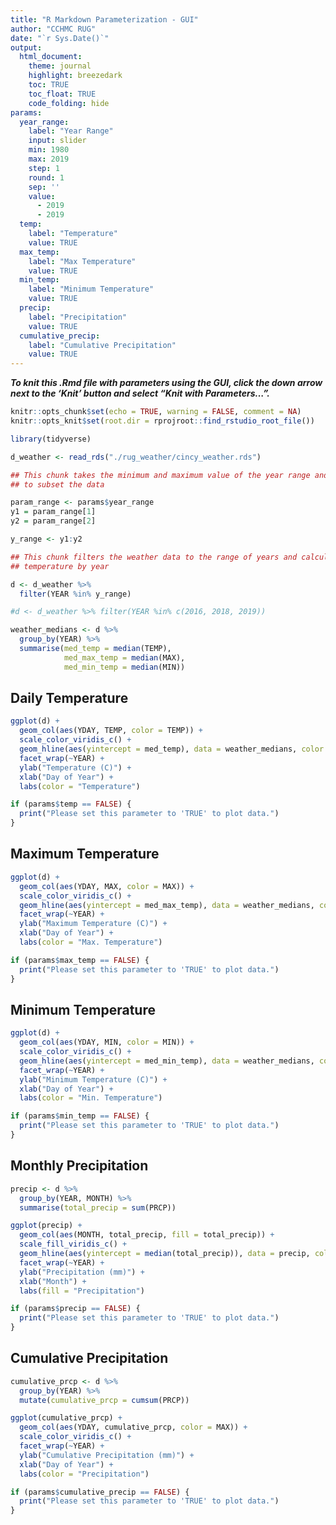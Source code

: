 ```yaml
---
title: "R Markdown Parameterization - GUI"
author: "CCHMC RUG"
date: "`r Sys.Date()`"
output:
  html_document:
    theme: journal
    highlight: breezedark
    toc: TRUE
    toc_float: TRUE
    code_folding: hide
params:
  year_range:
    label: "Year Range"
    input: slider
    min: 1980
    max: 2019
    step: 1
    round: 1
    sep: ''
    value:
      - 2019
      - 2019
  temp:
    label: "Temperature"
    value: TRUE
  max_temp:
    label: "Max Temperature"
    value: TRUE
  min_temp: 
    label: "Minimum Temperature"
    value: TRUE
  precip:
    label: "Precipitation"
    value: TRUE
  cumulative_precip:
    label: "Cumulative Precipitation"
    value: TRUE
---
```


***To knit this .Rmd file with parameters using the GUI, click the down arrow next to the 'Knit' button and select "Knit with Parameters...".***

```r
knitr::opts_chunk$set(echo = TRUE, warning = FALSE, comment = NA)
knitr::opts_knit$set(root.dir = rprojroot::find_rstudio_root_file())

```

```r

library(tidyverse)

```

```r
d_weather <- read_rds("./rug_weather/cincy_weather.rds")
```

```r

## This chunk takes the minimum and maximum value of the year range and generates a numeric vetor of years 
## to subset the data

param_range <- params$year_range
y1 = param_range[1]
y2 = param_range[2]

y_range <- y1:y2

```

```r

## This chunk filters the weather data to the range of years and calculates the median daily 
## temperature by year 

d <- d_weather %>% 
  filter(YEAR %in% y_range)

#d <- d_weather %>% filter(YEAR %in% c(2016, 2018, 2019))

weather_medians <- d %>% 
  group_by(YEAR) %>% 
  summarise(med_temp = median(TEMP),
            med_max_temp = median(MAX),
            med_min_temp = median(MIN))

```

## Daily Temperature

```r

ggplot(d) +
  geom_col(aes(YDAY, TEMP, color = TEMP)) +
  scale_color_viridis_c() +
  geom_hline(aes(yintercept = med_temp), data = weather_medians, color = "red") +
  facet_wrap(~YEAR) +
  ylab("Temperature (C)") +
  xlab("Day of Year") +
  labs(color = "Temperature")

```

```r
if (params$temp == FALSE) {
  print("Please set this parameter to 'TRUE' to plot data.")
}
```

## Maximum Temperature

```r

ggplot(d) +
  geom_col(aes(YDAY, MAX, color = MAX)) +
  scale_color_viridis_c() +
  geom_hline(aes(yintercept = med_max_temp), data = weather_medians, color = "red") +
  facet_wrap(~YEAR) +
  ylab("Maximum Temperature (C)") +
  xlab("Day of Year") +
  labs(color = "Max. Temperature")

```

```r
if (params$max_temp == FALSE) {
  print("Please set this parameter to 'TRUE' to plot data.")
}
```

## Minimum Temperature

```r

ggplot(d) +
  geom_col(aes(YDAY, MIN, color = MIN)) +
  scale_color_viridis_c() +
  geom_hline(aes(yintercept = med_min_temp), data = weather_medians, color = "red") +
  facet_wrap(~YEAR) +
  ylab("Minimum Temperature (C)") +
  xlab("Day of Year") +
  labs(color = "Min. Temperature")

```

```r
if (params$min_temp == FALSE) {
  print("Please set this parameter to 'TRUE' to plot data.")
}
```

## Monthly Precipitation

```r

precip <- d %>% 
  group_by(YEAR, MONTH) %>% 
  summarise(total_precip = sum(PRCP))

ggplot(precip) +
  geom_col(aes(MONTH, total_precip, fill = total_precip)) +
  scale_fill_viridis_c() +
  geom_hline(aes(yintercept = median(total_precip)), data = precip, color = "red") +
  facet_wrap(~YEAR) +
  ylab("Precipitation (mm)") +
  xlab("Month") +
  labs(fill = "Precipitation")

```

```r
if (params$precip == FALSE) {
  print("Please set this parameter to 'TRUE' to plot data.")
}
```

## Cumulative Precipitation

```r

cumulative_prcp <- d %>% 
  group_by(YEAR) %>% 
  mutate(cumulative_prcp = cumsum(PRCP))

ggplot(cumulative_prcp) +
  geom_col(aes(YDAY, cumulative_prcp, color = MAX)) +
  scale_color_viridis_c() +
  facet_wrap(~YEAR) +
  ylab("Cumulative Precipitation (mm)") +
  xlab("Day of Year") +
  labs(color = "Precipitation")

```

```r
if (params$cumulative_precip == FALSE) {
  print("Please set this parameter to 'TRUE' to plot data.")
}
```
